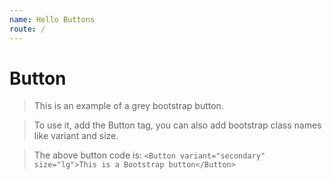 ```yaml
---
name: Hello Buttons
route: /
---
```



# Button

> This is an example of a grey bootstrap button.

> To use it, add the Button tag, you can also add bootstrap class names like variant and size.


<Buttons />

> The above button code is:  `<Button variant="secondary" size="lg">This is a Bootstrap button</Button>`
